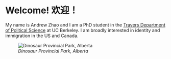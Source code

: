 # Welcome! 欢迎！

My name is Andrew Zhao and I am a PhD student in the [Travers Department of Political Science](https://polisci.berkeley.edu/) at UC Berkeley. I am broadly interested in identity and immigration in the US and Canada.

![*Dinosaur Provincial Park, Alberta*](dinosaur_cropped_resized.jpg)
